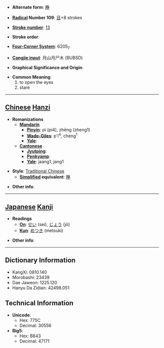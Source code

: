* '''Alternate form''': [[睁]]

* '''[[Wiktionary:Chinese radical index| Radical]] Number 109''': [[Wiktionary:Chinese radical index 目|目]]+8 strokes

* '''[[Wiktionary:Chinese total strokes index|Stroke number]]''': [[Wiktionary:Chinese total strokes index 13|13]]

* '''Stroke order''': 

* '''[[Wiktionary:Chinese four corner index|Four-Corner System]]''': 6205<sub>7</sub>

* '''[[Wiktionary:Chinese Cangjie index|Cangjie input]]''': 月山月尸木 (BUBSD)

* '''Graphical Significance and Origin''': 

* '''Common Meaning'''
*#to open the eyes
*# stare


----

== [[Chinese]] [[Hanzi]] ==

* '''Romanizations'''
** '''[[Mandarin]]'''
*** '''[[Pinyin]]''': pì (pi4), zhēng (zheng1)
*** '''[[Wade-Giles]]''': p'i<sup>4</sup>, cheng<sup>1</sup>
*** '''[[Yale]]''': 
** '''[[Cantonese]]'''
*** '''[[Jyutping]]''':
*** '''[[Penkyamp]]''': 
*** '''[[Yale]]''': jaang1, jang1

* '''Style''': [[Traditional Chinese]] 
** '''[[Simplified Chinese|Simplified]] equivalent''': [[睁]]

* '''Other info''': 

----

== [[Japanese]] [[Kanji]] ==

* '''Readings'''
** '''[[On]]''': [[せい]] (sei), [[じょう]] (jō)
** '''[[Kun]]''': [[めつき]] (metsuki)

* '''Other info''':  

----

== Dictionary Information ==

* KangXi: 0810.140
* Morobashi: 23439
* Dae Jaweon: 1225.120
* Hanyu Da Zidian: 42498.051

== Technical Information ==

* '''Unicode''':
** Hex: 775C
** Decimal: 30556
* '''Big5''':
** Hex: B843
** Decimal: 47171
